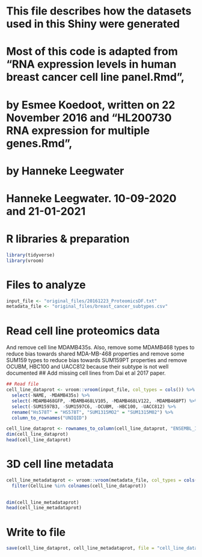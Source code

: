 # This file describes how the datasets used in this Shiny were generated
# Most of this code is adapted from "RNA expression levels in human breast cancer cell line panel.Rmd", 
# by Esmee Koedoot, written on 22 November 2016 and "HL200730 RNA expression for multiple genes.Rmd",
# by Hanneke Leegwater
# Hanneke Leegwater. 10-09-2020 and 21-01-2021


# R libraries & preparation
```r
library(tidyverse)
library(vroom)
```

# Files to analyze
```r
input_file <- "original_files/20161223_ProteomicsDF.txt"
metadata_file <- "original_files/breast_cancer_subtypes.csv"
```

# Read cell line proteomics data
And remove cell line MDAMB435s. 
Also, remove some MDAMB468 types to reduce bias towards shared MDA-MB-468 properties
and remove some SUM159 types to reduce bias towards SUM159PT properties and remove
OCUBM, HBC100 and UACC812 because their subtype is not well documented
## Add missing cell lines from Dai et al 2017 paper. 
```r
## Read file
cell_line_dataprot <- vroom::vroom(input_file, col_types = cols()) %>%
  select(-NAME, -MDAMB435s) %>%
  select(-MDAMB468GFP, -MDAMB468LV105, -MDAMB468LV122, -MDAMB468PT) %>%
  select(-SUM1597B3, -SUM1597C6, -OCUBM, -HBC100, -UACC812) %>%
  rename("Hs578T" = "HS578T", "SUM1315MO2" = "SUM1315M02") %>%
  column_to_rownames("UNIQID")

cell_line_dataprot <- rownames_to_column(cell_line_dataprot, "ENSEMBL_ID")
dim(cell_line_dataprot)
head(cell_line_dataprot)
```

# 3D cell line metadata
```r
cell_line_metadataprot <- vroom::vroom(metadata_file, col_types = cols()) %>%
  filter(CellLine %in% colnames(cell_line_dataprot))
  

dim(cell_line_metadataprot)
head(cell_line_metadataprot)
```


# Write to file
```r
save(cell_line_dataprot, cell_line_metadataprot, file = "cell_line_dataprot_for_shiny.RData")
```